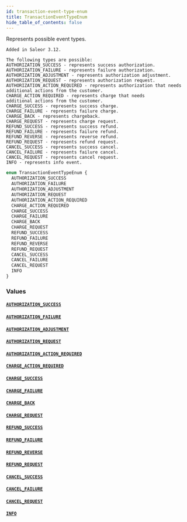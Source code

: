 ```yaml
---
id: transaction-event-type-enum
title: TransactionEventTypeEnum
hide_table_of_contents: false
---
```


Represents possible event types.

    Added in Saleor 3.12.

    The following types are possible:
    AUTHORIZATION_SUCCESS - represents success authorization.
    AUTHORIZATION_FAILURE - represents failure authorization.
    AUTHORIZATION_ADJUSTMENT - represents authorization adjustment.
    AUTHORIZATION_REQUEST - represents authorization request.
    AUTHORIZATION_ACTION_REQUIRED - represents authorization that needs
    additional actions from the customer.
    CHARGE_ACTION_REQUIRED - represents charge that needs
    additional actions from the customer.
    CHARGE_SUCCESS - represents success charge.
    CHARGE_FAILURE - represents failure charge.
    CHARGE_BACK - represents chargeback.
    CHARGE_REQUEST - represents charge request.
    REFUND_SUCCESS - represents success refund.
    REFUND_FAILURE - represents failure refund.
    REFUND_REVERSE - represents reverse refund.
    REFUND_REQUEST - represents refund request.
    CANCEL_SUCCESS - represents success cancel.
    CANCEL_FAILURE - represents failure cancel.
    CANCEL_REQUEST - represents cancel request.
    INFO - represents info event.

```graphql
enum TransactionEventTypeEnum {
  AUTHORIZATION_SUCCESS
  AUTHORIZATION_FAILURE
  AUTHORIZATION_ADJUSTMENT
  AUTHORIZATION_REQUEST
  AUTHORIZATION_ACTION_REQUIRED
  CHARGE_ACTION_REQUIRED
  CHARGE_SUCCESS
  CHARGE_FAILURE
  CHARGE_BACK
  CHARGE_REQUEST
  REFUND_SUCCESS
  REFUND_FAILURE
  REFUND_REVERSE
  REFUND_REQUEST
  CANCEL_SUCCESS
  CANCEL_FAILURE
  CANCEL_REQUEST
  INFO
}
```

### Values

#### [`AUTHORIZATION_SUCCESS`](#)

#### [`AUTHORIZATION_FAILURE`](#)

#### [`AUTHORIZATION_ADJUSTMENT`](#)

#### [`AUTHORIZATION_REQUEST`](#)

#### [`AUTHORIZATION_ACTION_REQUIRED`](#)

#### [`CHARGE_ACTION_REQUIRED`](#)

#### [`CHARGE_SUCCESS`](#)

#### [`CHARGE_FAILURE`](#)

#### [`CHARGE_BACK`](#)

#### [`CHARGE_REQUEST`](#)

#### [`REFUND_SUCCESS`](#)

#### [`REFUND_FAILURE`](#)

#### [`REFUND_REVERSE`](#)

#### [`REFUND_REQUEST`](#)

#### [`CANCEL_SUCCESS`](#)

#### [`CANCEL_FAILURE`](#)

#### [`CANCEL_REQUEST`](#)

#### [`INFO`](#)
